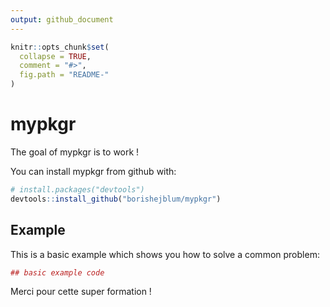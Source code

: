 ```yaml
---
output: github_document
---
```


<!-- README.md is generated from README.Rmd. Please edit that file -->

```r
knitr::opts_chunk$set(
  collapse = TRUE,
  comment = "#>",
  fig.path = "README-"
)
```

# mypkgr

The goal of mypkgr is to work !

You can install mypkgr from github with:

```r
# install.packages("devtools")
devtools::install_github("borishejblum/mypkgr")
```

## Example

This is a basic example which shows you how to solve a common problem:

```r
## basic example code
```

Merci pour cette super formation !
